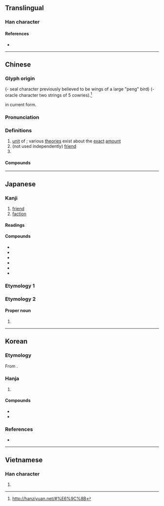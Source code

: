 {{character info}}
==Translingual==
{{stroke order|strokes=8}}

===Han character===
{{Han char|rn=74|rad=月|as=04|sn=8|four=77220|canj=BB|ids=⿰月月}}

====References====
* {{Han ref|kx=0504.290|dkj=14340|dj=0883.040|hdz=32050.060|uh=670B|ud=26379|bh=AA42|bd=43586}}

----

==Chinese==
{{zh-forms}}

===Glyph origin===
{{Han etym}}
{{liushu|p}} (- seal character previously believed to be wings of a large "peng" bird)
(- oracle character two strings of 5 cowries).<ref>http://hanziyuan.net/#%E6%9C%8B</ref>

{{zh-etym-double|月|moon}} in current form.

===Pronunciation===
{{zh-pron
|m=péng
|c=pang4
|c-t=pang3
|h=pfs=phèn
|j=peng1
|mn=pêng/qz:pâng/qz:pn̂g
|mn-t=pêng5
|mc=y
|oc=y
|cat=n
}}

===Definitions===
{{zh-hanzi}}

# [[unit]] of {{w|shell money}}; various [[theories]] exist about the [[exact]] [[amount]]
# (not used independently) [[friend]]
# {{surname|zh}}

====Compounds====
{{zh-der|三朋四友|乞拉朋吉|交朋結義|吉朋|呼朋引伴|呼朋引類|夠朋友|好朋友|引類呼朋|挾朋樹黨|朋交|朋僚|朋儔|朋儕|朋分花用|朋友|朋友有舊|朋奸|朋從|朋比|朋比作仇|朋比作奸|朋比為奸|朋淫|朋謀|朋酒|朋頭|朋馳|朋黨|朋黨之爭|朋黨比周|朋黨論|無朋|燕朋|狂朋怪友|狐朋狗友|狐朋狗黨|男朋友|碩大無朋|老朋友|耐久朋|良朋|良朋益友|親朋|親朋好友|詩朋酒侶|詩朋酒友|詩酒朋儕|豬朋狗友|賓朋|賓朋滿座|酒肉朋友|面朋|韓朋|韓朋賦|韓朋鳥|高朋|高朋故戚|高朋滿座}}

----

==Japanese==

===Kanji===
{{ja-kanji|grade=|rs=月04}}

# [[friend]]
# [[faction]]

====Readings====
{{ja-readings
|goon=ぼう
|kanon=ほう
|kun=とも-
}}

====Compounds====
{{der-top|Compounds}}
* {{ja-r|朋党|ほうとう}}
* {{ja-r|朋輩|ほうばい}}
* {{ja-r|朋友|ほうゆう}}
* {{ja-r|親朋|しんぽう}}
* {{ja-r|同朋|どうぼう}}
* {{ja-r|友朋|ゆうほう}}
{{der-bottom}}

===Etymology 1===
{{ja-kanjitab|とも|yomi=k}}
{{ja-see|とも}}

===Etymology 2===

====Proper noun====
{{ja-pos|proper|とも}}

# {{given name|ja|female|A=a|sort=とも}}

----

==Korean==

===Etymology===
From {{der|ko|ltc|-}} {{ltc-l|朋|id=1}}. {{hanja-hunmong|브ᇰ|pung|人類#중03A}}

===Hanja===
{{ko-hanja-search}}
{{ko-hanja|벗|붕}}

# {{hanja form of|붕|[[friend]]}}

====Compounds====
{{der-top|Compounds}}
* {{ko-l|붕우|朋友}}
* {{ko-l|붕당|朋黨}}
{{der-bottom}}

===References===
* {{R:hanjadoc|4770}}

----

==Vietnamese==

===Han character===
{{vi-readings|reading=bằng, bẵng|rs=月04}}

# {{rfdef|vi|sort=月04}}